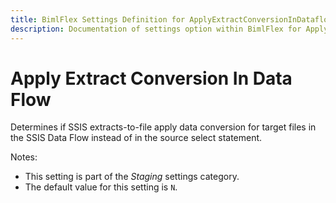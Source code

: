 ```yaml
---
title: BimlFlex Settings Definition for ApplyExtractConversionInDataflow
description: Documentation of settings option within BimlFlex for ApplyExtractConversionInDataflow
---
```

<head>
  <meta name="varigenceProduct" content="BimlFlex"></meta>
  <meta name="varigenceArticleType" content="Reference"></meta>
</head>

# Apply Extract Conversion In Data Flow

Determines if SSIS extracts-to-file apply data conversion for target files in the SSIS Data Flow instead of in the source select statement.

Notes:

* This setting is part of the *Staging* settings category.
* The default value for this setting is `N`.
